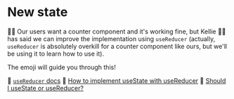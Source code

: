 # New state

<EpicVideo url="https://www.epicreact.dev/workshops/advanced-react-apis/new-state" />

👨‍💼 Our users want a counter component and it's working fine, but Kellie 🧝‍♂️ has
said we can improve the implementation using `useReducer` (actually,
`useReducer` is absolutely overkill for a counter component like ours, but we'll
be using it to learn how to use it).

The emoji will guide you through this!

📜 [`useReducer` docs](https://react.dev/reference/react/useReducer)
📜 [How to implement useState with useReducer](https://kentcdodds.com/blog/how-to-implement-usestate-with-usereducer)
📜 [Should I useState or useReducer?](https://kentcdodds.com/blog/should-i-usestate-or-usereducer)
